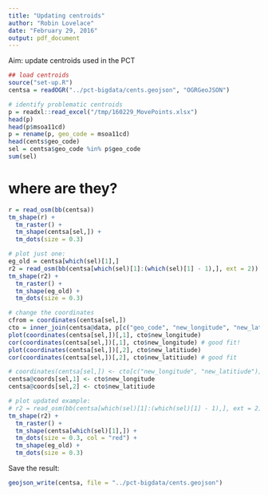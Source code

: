 ```yaml
---
title: "Updating centroids"
author: "Robin Lovelace"
date: "February 29, 2016"
output: pdf_document
---
```


Aim: update centroids used in the PCT

```r
## load centroids
source("set-up.R")
centsa = readOGR("../pct-bigdata/cents.geojson", "OGRGeoJSON")

# identify problematic centroids
p = readxl::read_excel("/tmp/160229_MovePoints.xlsx")
head(p)
head(p$msoa11cd)
p = rename(p, geo_code = msoa11cd)
head(cents$geo_code)
sel = centsa$geo_code %in% p$geo_code
sum(sel)
```

# where are they?

```r
r = read_osm(bb(centsa))
tm_shape(r) +
  tm_raster() +
  tm_shape(centsa[sel,]) +
  tm_dots(size = 0.3)
```

```r
# plot just one:
eg_old = centsa[which(sel)[1],]
r2 = read_osm(bb(centsa[which(sel)[1]:(which(sel)[1] - 1),], ext = 2))
tm_shape(r2) +
  tm_raster() +
  tm_shape(eg_old) +
  tm_dots(size = 0.3)
```

```r
# change the coordinates
cfrom = coordinates(centsa[sel,])
cto = inner_join(centsa@data, p[c("geo_code", "new_longitude", "new_latitiude")])
plot(coordinates(centsa[sel,])[,1], cto$new_longitude)
cor(coordinates(centsa[sel,])[,1], cto$new_longitude) # good fit!
plot(coordinates(centsa[sel,])[,2], cto$new_latitiude)
cor(coordinates(centsa[sel,])[,2], cto$new_latitiude) # good fit

# coordinates(centsa[sel,]) <- cto[c("new_longitude", "new_latitiude")] # fail
centsa@coords[sel,1] <- cto$new_longitude
centsa@coords[sel,2] <- cto$new_latitiude
```

```r
# plot updated example:
# r2 = read_osm(bb(centsa[which(sel)[1]:(which(sel)[1] - 1),], ext = 2))
tm_shape(r2) +
  tm_raster() +
  tm_shape(centsa[which(sel)[1],]) +
  tm_dots(size = 0.3, col = "red") +
  tm_shape(eg_old) +
  tm_dots(size = 0.3)
```

Save the result:

```r
geojson_write(centsa, file = "../pct-bigdata/cents.geojson")
```


